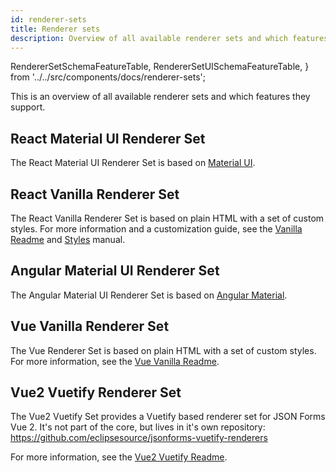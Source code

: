 ```yaml
---
id: renderer-sets
title: Renderer sets
description: Overview of all available renderer sets and which features they support
---
```


  RendererSetSchemaFeatureTable,
  RendererSetUISchemaFeatureTable,
} from '../../src/components/docs/renderer-sets';

This is an overview of all available renderer sets and which features they support.

<RendererSetSchemaFeatureTable />

<RendererSetUISchemaFeatureTable />

## React Material UI Renderer Set

The React Material UI Renderer Set is based on [Material UI](https://material-ui.com).

## React Vanilla Renderer Set

The React Vanilla Renderer Set is based on plain HTML with a set of custom styles.
For more information and a customization guide, see the [Vanilla Readme](https://github.com/eclipsesource/jsonforms/blob/master/packages/vanilla/README.md) and [Styles](https://github.com/eclipsesource/jsonforms/blob/master/packages/vanilla/Styles.md) manual.

## Angular Material UI Renderer Set

The Angular Material UI Renderer Set is based on [Angular Material](https://material.angular.io/).

## Vue Vanilla Renderer Set

The Vue Renderer Set is based on plain HTML with a set of custom styles.
For more information, see the [Vue Vanilla Readme](https://github.com/eclipsesource/jsonforms/blob/master/packages/vue/vue-vanilla/README.md).

## Vue2 Vuetify Renderer Set

The Vue2 Vuetify Set provides a Vuetify based renderer set for JSON Forms Vue 2.
It's not part of the core, but lives in it's own repository:
https://github.com/eclipsesource/jsonforms-vuetify-renderers

For more information, see the [Vue2 Vuetify Readme](https://github.com/eclipsesource/jsonforms-vuetify-renderers/blob/main/vue2-vuetify/README.md).
